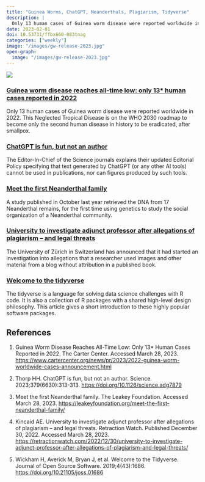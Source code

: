 ```yaml
---
title: "Guinea Worms, ChatGPT, Neanderthals, Plagiarism, Tidyverse"
description: |
  Only 13 human cases of Guinea worm disease were reported worldwide in 2022. This Neglected Tropical Disease is on the WHO 2030 roadmap to become only the second human disease in history to be eradicated, after smallpox.
date: 2023-02-01
doi: 10.53731/ffbx660-083tnag
categories: ["weekly"]
image: "/images/gw-release-2023.jpg"
open-graph:
  image: "/images/gw-release-2023.jpg"
---
```


![](/images/gw-release-2023.jpg)

### [Guinea worm disease reaches all-time low: only 13* human cases reported in 2022](https://www.cartercenter.org/news/pr/2023/2022-guinea-worm-worldwide-cases-announcement.html)
Only 13 human cases of Guinea worm disease were reported worldwide in 2022. This Neglected Tropical Disease is on the WHO 2030 roadmap to become only the second human disease in history to be eradicated, after smallpox.

### [ChatGPT is fun, but not an author](https://doi.org/10.1126/science.adg7879)
The Editor-In-Chief of the Science journals explains their updated Editorial Policy specifying that text generated by ChatGPT (or any other AI tools) cannot be used in publications, nor can figures produced by such tools.

### [Meet the first Neanderthal family](https://leakeyfoundation.org/meet-the-first-neanderthal-family/)
A study published in October last year retrieved the DNA from 17 Neanderthal remains, for the first time using genetics to study the social organization of a Neanderthal community.

### [University to investigate adjunct professor after allegations of plagiarism – and legal threats](https://retractionwatch.com/2022/12/30/university-to-investigate-adjunct-professor-after-allegations-of-plagiarism-and-legal-threats/)
The University of Zürich in Switzerland has announced that it had started an investigation into allegations that a researcher used images and other material from a blog without attribution in a published book.

### [Welcome to the tidyverse](https://doi.org/10.21105/joss.01686)
The tidyverse is a language for solving data science challenges with R code. It is also a collection of R packages with a shared high-level design philosophy. This article gives a short introduction to these highly popular software packages.

## References

1. Guinea Worm Disease Reaches All-Time Low: Only 13* Human Cases Reported in 2022. The Carter Center. Accessed March 28, 2023. <https://www.cartercenter.org/news/pr/2023/2022-guinea-worm-worldwide-cases-announcement.html>

1. Thorp HH. ChatGPT is fun, but not an author. Science. 2023;379(6630):313-313. <https://doi.org/10.1126/science.adg7879>

1. Meet the first Neanderthal family. The Leakey Foundation. Accessed March 28, 2023. <https://leakeyfoundation.org/meet-the-first-neanderthal-family/>

1. Kincaid AE. University to investigate adjunct professor after allegations of plagiarism – and legal threats. Retraction Watch. Published December 30, 2022. Accessed March 28, 2023. <https://retractionwatch.com/2022/12/30/university-to-investigate-adjunct-professor-after-allegations-of-plagiarism-and-legal-threats/>

1. Wickham H, Averick M, Bryan J, et al. Welcome to the Tidyverse. Journal of Open Source Software. 2019;4(43):1686. <https://doi.org/10.21105/joss.01686>
